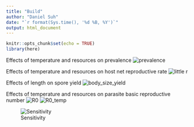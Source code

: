 ```yaml
---
title: "Build"
author: "Daniel Suh"
date: "`r format(Sys.time(), '%d %B, %Y')`"
output: html_document
---
```


```r
knitr::opts_chunk$set(echo = TRUE)
library(here)
```


Effects of temperature and resources on prevalence
![prevalence](figures/prob_inf.png)



Effects of temperature and resources on host net reproductive rate
![little r](figures/little_r.png)




Effects of length on spore yield
![body_size_yield](figures/spores_length.png)



Effects of temperature and resources on parasite basic reproductive number
![R0](figures/R0.png)
![R0_temp](figures/R0_temp.png)

![Sensitivity](figures/sensitivity.png)


